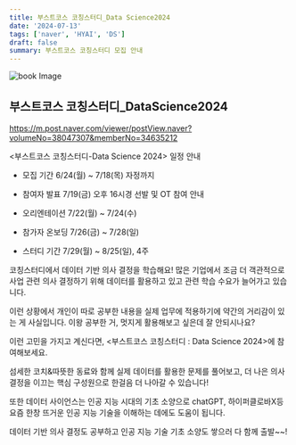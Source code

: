 ```yaml
---
title: 부스트코스 코칭스터디_Data Science2024
date: '2024-07-13'
tags: ['naver', 'HYAI', 'DS']
draft: false
summary: 부스트코스 코칭스터디 모집 안내
---
```


<img src="/static/images/2024-1/etc/0.png" className="w-1/3 h-auto" alt="book Image" />

## 부스트코스 코칭스터디_DataScience2024

https://m.post.naver.com/viewer/postView.naver?volumeNo=38047307&memberNo=34635212

<부스트코스 코칭스터디-Data Science 2024> 일정 안내

- 모집 기간 
6/24(월) ~ 7/18(목) 자정까지

- 참여자 발표 
7/19(금) 오후 16시경
선발 및 OT 참여 안내

- 오리엔테이션 
7/22(월) ~ 7/24(수)

- 참가자 온보딩 
7/26(금) ~ 7/28(일)

- 스터디 기간 
7/29(월) ~ 8/25(일), 4주

코칭스터디에서 데이터 기반 의사 결정을 학습해요!
많은 기업에서 조금 더 객관적으로
사업 관련 의사 결정하기 위해 데이터를 활용하고 있고
관련 학습 수요가 늘어가고 있습니다.

이런 상황에서 개인이 따로 공부한 내용을 실제 업무에 적용하기에
약간의 거리감이 있는 게 사실입니다.
이왕 공부한 거, 멋지게 활용해보고 싶은데 잘 안되시나요?

이런 고민을 가지고 계신다면,
<부스트코스 코칭스터디 : Data Science 2024>에 참여해보세요.

섬세한 코치&따뜻한 동료와 함께
실제 데이터를 활용한 문제를 풀어보고,
더 나은 의사 결정을 이끄는
핵심 구성원으로 한걸음 더 나아갈 수 있습니다!

또한 데이터 사이언스는 인공 지능 시대의 기초 소양으로
chatGPT, 하이퍼클로바X등 요즘 한창 뜨거운 인공 지능 기술을  이해하는 데에도
도움이 됩니다. 

데이터 기반 의사 결정도 공부하고 인공 지능 기술 기초 소양도 쌓으러
다 함께 출발~~!